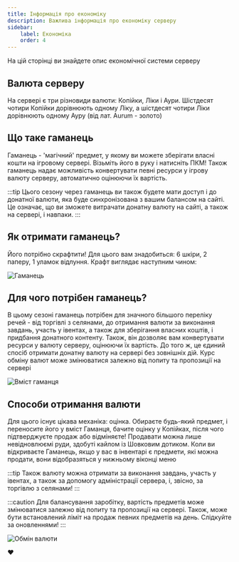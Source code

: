 ```yaml
---
title: Інформація про економіку
description: Важлива інформація про економіку серверу
sidebar:
    label: Економіка
    order: 4
---
```



На цій сторінці ви знайдете опис економічної системи серверу

## Валюта серверу
На сервері є три різновиди валюти: Копійки, Ліки і Аури. Шістдесят чотири Копійки дорівнюють одному Ліку, а шістдесят чотири Ліки дорівнюють одному Ауру (від лат. Aurum - золото)

## Що таке гаманець
Гаманець - 'магічний' предмет, у якому ви можете зберігати власні кошти на ігровому сервері. Візьміть його в руку і натисніть ПКМ!
Також гаманець надає можливість конвертувати певні ресурси у ігрову валюту серверу, автоматично оцінюючи їх вартість.

:::tip
Цього сезону через гаманець ви також будете мати доступ і до донатної валюти, яка буде синхронізована з вашим балансом на сайті. Це означає, що ви зможете витрачати донатну валюту на сайті, а також на сервері, і навпаки.
:::

## Як отримати гаманець?
Його потрібно скрафтити! Для цього вам знадобиться: 6 шкіри, 2 паперу, 1 уламок відлуння. Крафт виглядає наступним чином:

<p align={"center"}>
    <img src={craft.src} width={"60%"} align alt="Гаманець"/>
</p>

## Для чого потрібен гаманець?
В цьому сезоні гаманець потрібен для значного більшого переліку речей - від торгівлі з селянами, до отримання валюти за виконання завдань, участь у івентах, а також для зберігання власних коштів, і придбання донатного контенту. Також, він дозволяє вам конвертувати ресурси у валюту серверу, оцінюючи їх вартість. До того ж, це єдиний спосіб отримати донатну валюту на сервері без зовнішніх дій. Курс обміну валют може змінюватися залежно від попиту та пропозиції на сервері

<p align={"center"}>
    <img src={wallet.src} width={"60%"} align alt="Вміст гаманця"/>
</p>

## Способи отримання валюти
Для цього існує цікава механіка: оцінка. Обираєте будь-який предмет, і переносите його у вміст Гаманця, бачите оцінку у Копійках, після чого підтверджуєте продаж або відміняєте! Продавати можна лише невідновлюємі руди, здобуті кайлом із Шовковим дотиком. Коли ви відкриваєте Гаманець, якщо у вас в інвентарі є предмети, які можна продати, вони відобразяться у нижньому віконці меню

:::tip
Також валюту можна отримати за виконання завдань, участь у івентах, а також за допомогу адміністрації сервера, і, звісно, за торгівлю з селянами!
:::

:::caution
Для балансування заробітку, вартість предметів може змінюватися залежно від попиту та пропозиції на сервері. Також, може бути встановлений ліміт на продаж певних предметів на день. Слідкуйте за оновленнями!
:::

<p align={"center"}>
    <img src={insides.src} width={"60%"} align alt="Обмін валюти"/>
</p>

♥